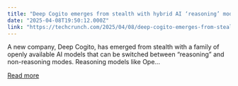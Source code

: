 ```yaml
---
title: "Deep Cogito emerges from stealth with hybrid AI ‘reasoning’ models"
date: "2025-04-08T19:50:12.000Z"
link: "https://techcrunch.com/2025/04/08/deep-cogito-emerges-from-stealth-with-hybrid-ai-reasoning-models/"
---
```


A new company, Deep Cogito, has emerged from stealth with a family of openly available AI models that can be switched between &#8220;reasoning&#8221; and non-reasoning modes. Reasoning models like Ope...

[Read more](https://techcrunch.com/2025/04/08/deep-cogito-emerges-from-stealth-with-hybrid-ai-reasoning-models/)
